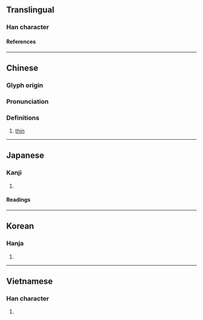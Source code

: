 {{character info/new}}
==Translingual==

===Han character===
{{Han char|rn=9|rad=人|as=08|sn=10|four=23253|canj=OII|ids=⿰亻戔}}

====References====
{{Han ref|kx=0106.110|dkj=00727|dj=0226.060|hdz=10174.010|uh=4FF4}}

----

==Chinese==
{{zh-forms}}

===Glyph origin===
{{Han etym}}

===Pronunciation===
{{zh-pron
|m=jiàn
|c=cin5,zin1
|mn=chián
|mc=y
|oc=y
|ma=
|cat=a
}}

===Definitions===
{{zh-hanzi}}

# [[thin]]

----

==Japanese==

===Kanji===
{{ja-kanji|grade=|rs=人08}}

# {{rfdef|ja|sort=人08}}

====Readings====
{{ja-readings
|on=せん, ぜん
|kun=あさい, はだか
}}

----

==Korean==

===Hanja===
{{ko-hanja|천}}

# {{rfdef|ko|sort=人08}}

----

==Vietnamese==

===Han character===
{{vi-readings|rs=人08|reading=kiến, tiễn}}

# {{rfdef|vi|sort=人08}}